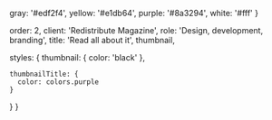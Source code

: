 
  gray: '#edf2f4',
  yellow: '#e1db64',
  purple: '#8a3294',
  white: '#fff'
}

  order: 2,
  client: 'Redistribute Magazine',
  role: 'Design, development, branding',
  title: 'Read all about it',
  thumbnail,

  styles: {
    thumbnail: {
      color: 'black'
    },

    thumbnailTitle: {
      color: colors.purple
    }
  }
}
